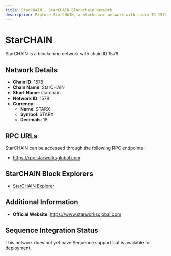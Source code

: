 ```yaml
--- 
title: StarCHAIN - StarCHAIN Blockchain Network
description: Explore StarCHAIN, a blockchain network with chain ID 1578. Learn about its native currency, STARX, and how to interact with the network.
---
```


# StarCHAIN

StarCHAIN is a blockchain network with chain ID 1578.

## Network Details

- **Chain ID**: 1578
- **Chain Name**: StarCHAIN
- **Short Name**: starchain
- **Network ID**: 1578
- **Currency**: 
  - **Name**: STARX
  - **Symbol**: STARX
  - **Decimals**: 18

## RPC URLs

StarCHAIN can be accessed through the following RPC endpoints:

- https://rpc.starworksglobal.com

## StarCHAIN Block Explorers

- [StarCHAIN Explorer](https://starchainscan.io)

## Additional Information

- **Official Website**: https://www.starworksglobal.com

## Sequence Integration Status

This network does not yet have Sequence support but is available for deployment.
